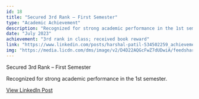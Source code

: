 ```yaml
---
id: 18
title: "Secured 3rd Rank – First Semester"
type: "Academic Achievement"
description: "Recognized for strong academic performance in the 1st semester."
date: "July 2023"
achievement: "3rd rank in class; received book reward"
link: "https://www.linkedin.com/posts/harshal-patil-534502259_achievement-grateful-motivated-activity-7080066903800451072-lJNj"
img: "https://media.licdn.com/dms/image/v2/D4D22AQGcFwZ7dUDwiA/feedshare-shrink_1280/feedshare-shrink_1280/0/1688019486922?e=1755734400&v=beta&t=GFfw6oa0oaFat5Vdx7TDWblZbmP6QKzwI-Gvxg82MEE"
---
```


Secured 3rd Rank – First Semester

Recognized for strong academic performance in the 1st semester.

[View LinkedIn Post](https://www.linkedin.com/posts/harshal-patil-534502259_achievement-grateful-motivated-activity-7080066903800451072-lJNj)
